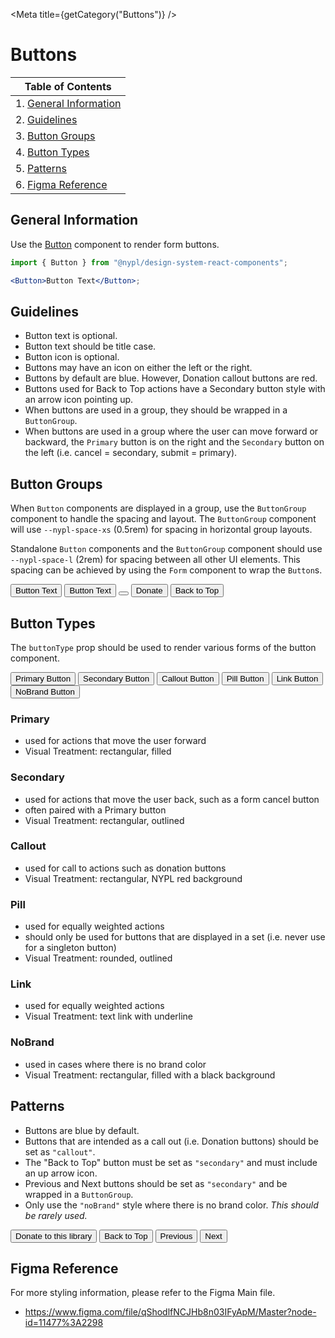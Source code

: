 

<Meta title={getCategory("Buttons")} />

# Buttons

| Table of Contents                              |
| ---------------------------------------------- |
| 1. [General Information](#general-information) |
| 2. [Guidelines](#guidelines)                   |
| 3. [Button Groups](#button-groups)             |
| 4. [Button Types](#button-types)               |
| 5. [Patterns](#patterns)                       |
| 6. [Figma Reference](#figma-reference)         |

## General Information

Use the [Button](https://nypl.github.io/nypl-design-system/storybook-static/?path=/docs/form-elements-button--basic)
component to render form buttons.

```jsx
import { Button } from "@nypl/design-system-react-components";

<Button>Button Text</Button>;
```

## Guidelines

- Button text is optional.
- Button text should be title case.
- Button icon is optional.
- Buttons may have an icon on either the left or the right.
- Buttons by default are blue. However, Donation callout buttons are red.
- Buttons used for Back to Top actions have a Secondary button style with an
  arrow icon pointing up.
- When buttons are used in a group, they should be wrapped in a `ButtonGroup`.
- When buttons are used in a group where the user can move forward or backward,
  the `Primary` button is on the right and the `Secondary` button on the left
  (i.e. cancel = secondary, submit = primary).

## Button Groups

When `Button` components are displayed in a group, use the `ButtonGroup`
component to handle the spacing and layout. The `ButtonGroup` component will use
`--nypl-space-xs` (0.5rem) for spacing in horizontal group layouts.

Standalone `Button` components and the `ButtonGroup` component should use
`--nypl-space-l` (2rem) for spacing between all other UI elements. This spacing
can be achieved by using the `Form` component to wrap the `Button`s.

<Canvas>
  <DSProvider>
    <ButtonGroup>
      <Button id="basic">Button Text</Button>
      <Button id="with-icon">
        <Icon name="search" size="small" align="left" />
        Button Text
      </Button>
      <Button id="only-icon">
        <Icon name="close" size="medium" />
      </Button>
      <Button buttonType="callout" id="donate">
        Donate
      </Button>
      <Button buttonType="secondary" id="top">
        Back to Top
        <Icon
          name="arrow"
          size="small"
          align="right"
          iconRotation="rotate180"
        />
      </Button>
    </ButtonGroup>
  </DSProvider>
</Canvas>

## Button Types

The `buttonType` prop should be used to render various forms of the button
component.

<Canvas>
  <DSProvider>
    <ButtonGroup>
      <Button buttonType="primary" id="primary">
        Primary Button
      </Button>
      <Button buttonType="secondary" id="secondary">
        Secondary Button
      </Button>
      <Button buttonType="callout" id="callout">
        Callout Button
      </Button>
      <Button buttonType="pill" id="pill">
        Pill Button
      </Button>
      <Button buttonType="link" id="link">
        Link Button
      </Button>
      <Button buttonType="noBrand" id="noBrand">
        NoBrand Button
      </Button>
    </ButtonGroup>
  </DSProvider>
</Canvas>

### Primary

- used for actions that move the user forward
- Visual Treatment: rectangular, filled

### Secondary

- used for actions that move the user back, such as a form cancel button
- often paired with a Primary button
- Visual Treatment: rectangular, outlined

### Callout

- used for call to actions such as donation buttons
- Visual Treatment: rectangular, NYPL red background

### Pill

- used for equally weighted actions
- should only be used for buttons that are displayed in a set (i.e. never use for a singleton button)
- Visual Treatment: rounded, outlined

### Link

- used for equally weighted actions
- Visual Treatment: text link with underline

### NoBrand

- used in cases where there is no brand color
- Visual Treatment: rectangular, filled with a black background

## Patterns

- Buttons are blue by default.
- Buttons that are intended as a call out (i.e. Donation buttons) should be set
  as `"callout"`.
- The "Back to Top" button must be set as `"secondary"` and must include an up
  arrow icon.
- Previous and Next buttons should be set as `"secondary"` and be wrapped in a
  `ButtonGroup`.
- Only use the `"noBrand"` style where there is no brand color. _This should be
  rarely used._

<Canvas>
  <DSProvider>
    <ButtonGroup>
      <Button buttonType="callout" id="donate2">
        Donate to this library
      </Button>
      <Button buttonType="secondary" id="secondary2">
        Back to Top
        <Icon
          align="right"
          iconRotation="rotate180"
          name="arrow"
          size="small"
        />
      </Button>
      <Button buttonType="secondary" id="secondary3">
        <Icon align="left" iconRotation="rotate90" name="arrow" size="small" />
        Previous
      </Button>
      <Button buttonType="secondary" id="secondary4">
        Next
        <Icon
          align="right"
          iconRotation="rotate270"
          name="arrow"
          size="small"
        />
      </Button>
    </ButtonGroup>
  </DSProvider>
</Canvas>

## Figma Reference

For more styling information, please refer to the Figma Main file.

- https://www.figma.com/file/qShodlfNCJHb8n03IFyApM/Master?node-id=11477%3A2298
